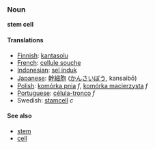 === Noun ===
'''stem cell'''

==== Translations ====
*[[Finnish]]: [[kantasolu]]
*[[French]]: [[cellule souche]]
*[[Indonesian]]: [[sel induk]]
*[[Japanese]]: [[幹細胞]] ([[かんさいぼう]], kansaibō)
*[[Polish]]: [[komórka pnia]] ''f'', [[komórka macierzysta]] ''f''
*[[Portuguese]]: [[célula-tronco]] ''f''
*Swedish: [[stamcell]] ''c''

==== See also ====
*[[stem]]
*[[cell]]